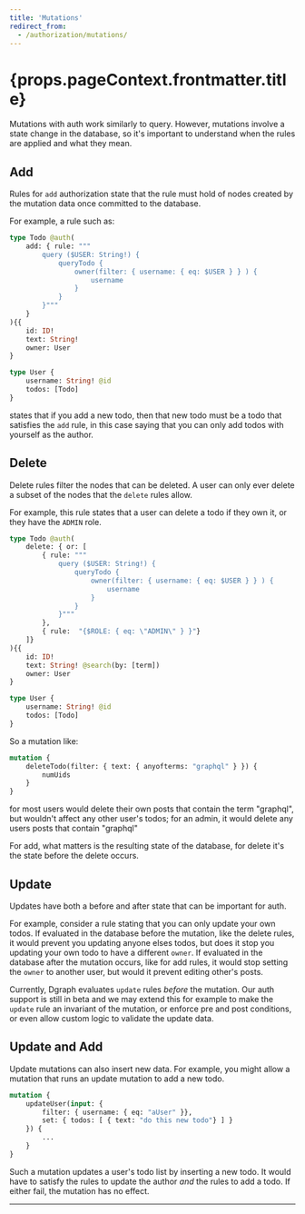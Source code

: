 ```yaml
---
title: 'Mutations'
redirect_from:
  - /authorization/mutations/
---
```


<h1>{props.pageContext.frontmatter.title}</h1>

Mutations with auth work similarly to query.  However, mutations involve a state change in the database, so it's important to understand when the rules are applied and what they mean.

## Add

Rules for `add` authorization state that the rule must hold of nodes created by the mutation data once committed to the database.

For example, a rule such as:

```graphql
type Todo @auth(
    add: { rule: """
        query ($USER: String!) { 
            queryTodo {
                owner(filter: { username: { eq: $USER } } ) { 
                    username
                } 
            } 
        }"""
    }
){{
    id: ID!
    text: String!
    owner: User
}

type User {
    username: String! @id
    todos: [Todo]
}
```

states that if you add a new todo, then that new todo must be a todo that satisfies the `add` rule, in this case saying that you can only add todos with yourself as the author.

## Delete

Delete rules filter the nodes that can be deleted.  A user can only ever delete a subset of the nodes that the `delete` rules allow.  

For example, this rule states that a user can delete a todo if they own it, or they have the `ADMIN` role.

```graphql
type Todo @auth(
    delete: { or: [ 
        { rule: """
            query ($USER: String!) { 
                queryTodo {
                    owner(filter: { username: { eq: $USER } } ) { 
                        username
                    } 
                } 
            }"""
        },
        { rule:  "{$ROLE: { eq: \"ADMIN\" } }"}
    ]}
){{
    id: ID!
    text: String! @search(by: [term])
    owner: User
}

type User {
    username: String! @id
    todos: [Todo]
}
```

So a mutation like:

```graphql
mutation {
    deleteTodo(filter: { text: { anyofterms: "graphql" } }) {
        numUids    
    }
}
```

for most users would delete their own posts that contain the term "graphql", but wouldn't affect any other user's todos; for an admin, it would delete any users posts that contain "graphql"

For add, what matters is the resulting state of the database, for delete it's the state before the delete occurs.

## Update

Updates have both a before and after state that can be important for auth.  

For example, consider a rule stating that you can only update your own todos.  If evaluated in the database before the mutation, like the delete rules, it would prevent you updating anyone elses todos, but does it stop you updating your own todo to have a different `owner`.  If evaluated in the database after the mutation occurs, like for add rules, it would stop setting the `owner` to another user, but would it prevent editing other's posts.

Currently, Dgraph evaluates `update` rules _before_ the mutation.  Our auth support is still in beta and we may extend this for example to make the `update` rule an invariant of the mutation, or enforce pre and post conditions, or even allow custom logic to validate the update data.

## Update and Add

Update mutations can also insert new data.  For example, you might allow a mutation that runs an update mutation to add a new todo.

```graphql
mutation {
    updateUser(input: {
        filter: { username: { eq: "aUser" }},
        set: { todos: [ { text: "do this new todo"} ] }
    }) {
        ...
    }
}
```

Such a mutation updates a user's todo list by inserting a new todo.  It would have to satisfy the rules to update the author _and_ the rules to add a todo.  If either fail, the mutation has no effect.

---